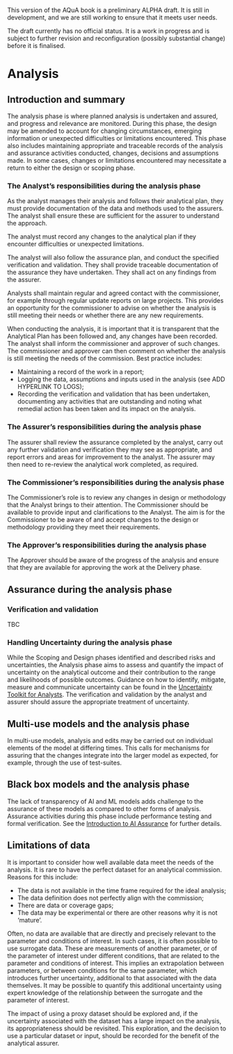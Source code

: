 ::: {.callout-important}
This version of the AQuA book is a preliminary ALPHA draft.  It is still in development, and we are still working to ensure that it meets user needs. 

The draft currently has no official status. It is a work in progress and is subject to further revision and reconfiguration (possibly substantial change) before it is finalised. 
:::

# Analysis

## Introduction and summary

The analysis phase is where planned analysis is undertaken and assured, and progress and relevance are monitored. During this phase, the design may be amended to account for changing circumstances, emerging information or unexpected difficulties or limitations encountered. This phase also includes maintaining appropriate and traceable records of the analysis and assurance activities conducted, changes, decisions and assumptions made. In some cases, changes or limitations encountered may necessitate a return to either the design or scoping phase. 




### The Analyst's responsibilities during the analysis phase

As the analyst manages their analysis and follows their analytical plan, they must provide documentation of the data and methods used to the assurers. The analyst shall ensure these are sufficient for the assurer to understand the approach.

The analyst must record any changes to the analytical plan if they encounter difficulties or unexpected limitations. 

The analyst will also follow the assurance plan, and conduct the specified verification and validation. They shall provide traceable documentation of the assurance they have undertaken. They shall act on any findings from the assurer. 

Analysts shall maintain regular and agreed contact with the commissioner, for example through regular update reports on large projects. This provides an opportunity for the commissioner to advise on whether the analysis is still meeting their needs or whether there are any new requirements.

When conducting the analysis, it is important that it is transparent that the Analytical Plan has been followed and, any changes have been recorded. The analyst shall inform the commissioner and approver of such changes. The commissioner and approver can then comment on whether the analysis is still meeting the needs of the commission. Best practice includes:

* Maintaining a record of the work in a report;
* Logging the data, assumptions and inputs used in the analysis (see ADD HYPERLINK TO LOGS);
* Recording the verification and validation that has been undertaken, documenting any activities that are outstanding and noting what remedial action has been taken and its impact on the analysis.

### The Assurer's responsibilities during the analysis phase

The assurer shall review the assurance completed by the analyst, carry out any further validation and verification they may see as appropriate, and report errors and areas for improvement to the analyst. The assurer may then need to re-review the analytical work completed, as required. 


### The Commissioner's responsibilities during the analysis phase

The Commissioner’s role is to review any changes in design or methodology that the Analyst brings to their attention. The Commissioner should be available to provide input and clarifications to the Analyst. The aim is for the Commissioner to be aware of and accept changes to the design or methodology providing they meet their requirements. 

### The Approver's responsibilities during the analysis phase

The Approver should be aware of the progress of the analysis and ensure that they are available for approving the work at the Delivery phase.

## Assurance during the analysis phase

### Verification and validation

TBC

### Handling Uncertainty during the analysis phase

While the Scoping and Design phases identified and described risks and uncertainties, the Analysis phase aims to assess and quantify the impact of uncertainty on the analytical outcome and their contribution to the range and likelihoods of possible outcomes. Guidance on how to identify, mitigate, measure and communicate uncertainty can be found in the [Uncertainty Toolkit for Analysts](https://analystsuncertaintytoolkit.github.io/UncertaintyWeb/index.html). The verification and validation by the analyst and assurer should assure the appropriate treatment of uncertainty.

## Multi-use models and the analysis phase

In multi-use models, analysis and edits may be carried out on individual elements of the model at differing times. This calls for mechanisms for assuring that the changes integrate into the larger model as expected, for example, through the use of test-suites.

## Black box models and the analysis phase

The lack of transparency of AI and ML models adds challenge to the assurance of these models as compared to other forms of analysis. Assurance activities during this phase include performance testing and formal verification. See the [Introduction to AI Assurance](https://www.gov.uk/government/publications/introduction-to-ai-assurance) for further details.

## Limitations of data

It is important to consider how well available data meet the needs of the analysis. It is rare to have the perfect dataset for an analytical commission. Reasons for this include:

* The data is not available in the time frame required for the ideal analysis;    
* The data definition does not perfectly align with the commission;    
* There are data or coverage gaps;    
* The data may be experimental or there are other reasons why it is not ‘mature’.    

Often, no data are available that are directly and precisely relevant to the parameter and conditions of interest. In such cases, it is often possible to use surrogate data. These are measurements of another parameter, or of the parameter of interest under different conditions, that are related to the parameter and conditions of interest. This implies an extrapolation between parameters, or between conditions for the same parameter, which introduces further uncertainty, additional to that associated with the data themselves. It may be possible to quantify this additional uncertainty using expert knowledge of the relationship between the surrogate and the parameter of interest.

The impact of using a proxy dataset should be explored and, if the uncertainty associated with the dataset has a large impact on the analysis, its appropriateness should be revisited. This exploration, and the decision to use a particular dataset or input, should be recorded for the benefit of the analytical assurer. 

